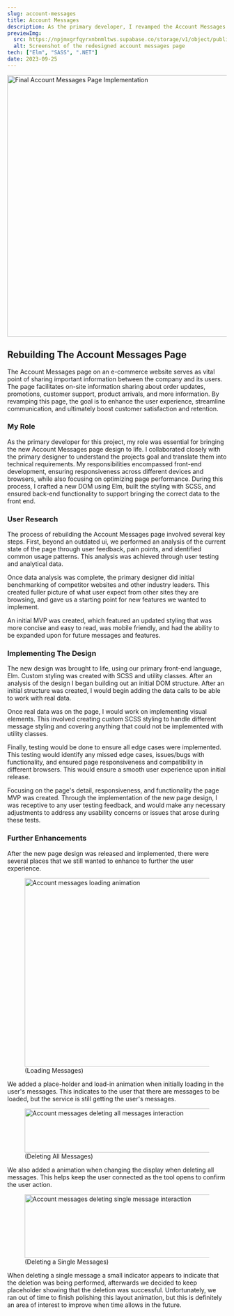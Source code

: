 ```yaml
---
slug: account-messages
title: Account Messages
description: As the primary developer, I revamped the Account Messages page to enhance mobile usability and interaction. I introduced new features, crafted intuitive interactions, and refined the page's style to align seamlessly with the site's overall design.
previewImg:
  src: https://npjmxgrfqyrxnbnmltws.supabase.co/storage/v1/object/public/images/work/Account_Messages.webp?t=2023-08-06T05%3A54%3A08.666Z
  alt: Screenshot of the redesigned account messages page
tech: ["Elm", "SASS", ".NET"]
date: 2023-09-25
---
```



<Image
  src="https://npjmxgrfqyrxnbnmltws.supabase.co/storage/v1/object/public/images/projects/account-messages/account-messages-page.png?t=2023-10-04T04%3A14%3A03.956Z"
  alt="Final Account Messages Page Implementation"
  width="600"
  height="600"
  aria-hidden="true"
  class="main-img"
/>

## Rebuilding The Account Messages Page

The Account Messages page on an e-commerce website serves as vital point of sharing important information between the company and its users. The page facilitates on-site information sharing about order updates, promotions, customer support, product arrivals, and more information. By revamping this page, the goal is to enhance the user experience, streamline communication, and ultimately boost customer satisfaction and retention.

### My Role

As the primary developer for this project, my role was essential for bringing the new Account Messages page design to life. I collaborated closely with the primary designer to understand the projects goal and translate them into technical requirements. My responsibilities encompassed front-end development, ensuring responsiveness across different devices and browsers, while also focusing on optimizing page performance. During this process, I crafted a new DOM using Elm, built the styling with SCSS, and ensured back-end functionality to support bringing the correct data to the front end.

### User Research

The process of rebuilding the Account Messages page involved several key steps. First, beyond an outdated ui, we performed an analysis of the current state of the page through user feedback, pain points, and identified common usage patterns. This analysis was achieved through user testing and analytical data.

Once data analysis was complete, the primary designer did initial benchmarking of competitor websites and other industry leaders. This created fuller picture of what user expect from other sites they are browsing, and gave us a starting point for new features we wanted to implement.

An initial MVP was created, which featured an updated styling that was more concise and easy to read, was mobile friendly, and had the ability to be expanded upon for future messages and features.

### Implementing The Design

The new design was brought to life, using our primary front-end language, Elm. Custom styling was created with SCSS and utility classes. After an analysis of the design I began building out an initial DOM structure. After an initial structure was created, I would begin adding the data calls to be able to work with real data.

Once real data was on the page, I would work on implementing visual elements. This involved creating custom SCSS styling to handle different message styling and covering anything that could not be implemented with utility classes.

Finally, testing would be done to ensure all edge cases were implemented. This testing would identify any missed edge cases, issues/bugs with functionality, and ensured page responsiveness and compatibility in different browsers. This would ensure a smooth user experience upon initial release.

Focusing on the page's detail, responsiveness, and functionality the page MVP was created. Through the implementation of the new page design, I was receptive to any user testing feedback, and would make any necessary adjustments to address any usability concerns or issues that arose during these tests.

### Further Enhancements

After the new page design was released and implemented, there were several places that we still wanted to enhance to further the user experience.

<figure>
  <Image
    src="https://npjmxgrfqyrxnbnmltws.supabase.co/storage/v1/object/public/images/projects/account-messages/accountmessages-loading-animation.gif?t=2023-10-10T04%3A26%3A40.665Z"
    alt="Account messages loading animation"
    width="600"
    height="433"
    aria-hidden="true"
    loading="lazy"
  />
  <figcaption>(Loading Messages)</figcaption>
</figure>

We added a place-holder and load-in animation when initially loading in the user's messages. This indicates to the user that there are messages to be loaded, but the service is still getting the user's messages.

<figure>
  <Image
    src="https://npjmxgrfqyrxnbnmltws.supabase.co/storage/v1/object/public/images/projects/account-messages/accountmessages-delete-animation.gif?t=2023-10-10T04%3A30%3A38.637Z"
    alt="Account messages deleting all messages interaction"
    width="600"
    height="101"
    aria-hidden="true"
    loading="lazy"
  />
  <figcaption>(Deleting All Messages)</figcaption>
</figure>

We also added a animation when changing the display when deleting all messages. This helps keep the user
connected as the tool opens to confirm the user action.

<figure>
  <Image
    src="https://npjmxgrfqyrxnbnmltws.supabase.co/storage/v1/object/public/images/projects/account-messages/accountmessage-delete-single-animation.gif?t=2023-10-10T04%3A29%3A13.129Z"
    alt="Account messages deleting single message interaction"
    width="600"
    height="146"
    aria-hidden="true"
    loading="lazy"
  />
  <figcaption>(Deleting a Single Messages)</figcaption>
</figure>

When deleting a single message a small indicator appears to indicate that the deletion was being performed, afterwards we decided to keep placeholder showing that the deletion was successful. Unfortunately, we ran out of time to finish polishing this layout animation, but this is definitely an area of interest to improve when time allows in the future.
